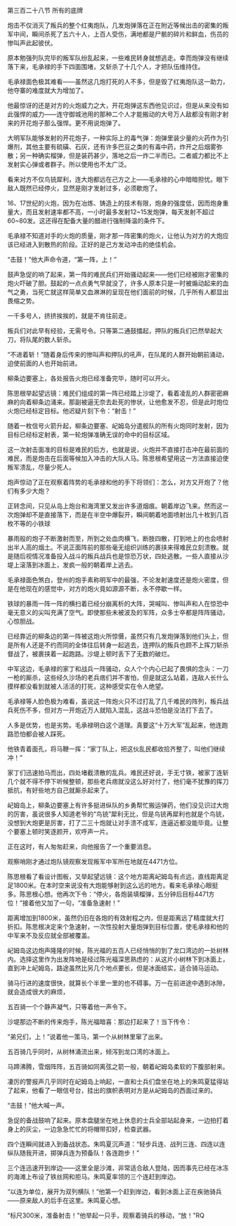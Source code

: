 

第三百二十八节 所有的底牌

炮击不仅消灭了叛兵的整个红夷炮队，几发炮弹落在正在附近等候出击的密集的叛军中间，瞬间杀死了五六十人，上百人受伤，满地都是尸骸的碎片和鲜血，伤员的惨叫声此起彼伏。

原本勉强列队完毕的叛军队纷乱起来，一些难民转身就想逃走。幸而炮弹没有继续落下来，毛承禄的手下四面围堵，又斩杀了十几个人，才把队伍维持住。

毛承禄面色极其难看――虽然这几炮打死的人不多，但是毁了红夷炮队这一助力，他夺寨的难度就大为增加了。

他最惊讶的还是对方的火炮威力之大，开花炮弹这东西他见识过，但是从来没有如此强悍的威力――连守御城池用的那种二个人才能搬动的大号万人敌都没有刚才射来的开花炮子那么强悍。更不用说炮弹了。

大明军队能够发射的开花炮子，一种实际上的毒气弹：炮弹里装少量的火药作为引爆剂，其他主要有硫磺、石灰，还有许多巴豆之类的有毒中药，炸开之后烟雾弥散；另一种确实榴弹，但是装药甚少，落地之后一炸二半而已。二者威力都比不上发射实心弹或者群子。所以使用也不太广泛。

看来对方不仅鸟铳犀利，连大炮都远在己方之上――毛承禄的心中暗暗担忧。眼下敌人既然已经停火，显然是刚才发射过多，必须歇炮了。

16、17世纪的火炮，因为在冶炼、铸造上的技术有限，炮身的强度低，因而炮身重量大，而且发射速率都不高，一小时最多发射12~15发炮弹，每天发射不超过60~80发。这还得在配备大量的醋进行强制降温的条件下。

毛承禄不知道对手的火炮的质量，刚才那一阵密集的炮火，让他认为对方的大炮应该已经进入到散热的阶段。正好的是己方发动冲击的绝佳机会。

“击鼓！”他大声命令道，“第一阵，上！”

鼓声急促的响了起来，第一阵的难民兵们开始骚动起来――他们已经被刚才密集的炮火吓破了胆。鼓起的一点点勇气早就没了，许多人原本只是一时被煽动起来的血气之勇，当死亡就这样简单又血淋淋的呈现在他们面前的时候，几乎所有人都显出畏缩之势。

一千多号人，挤挤挨挨的，就是不肯往前走。

叛兵们对此早有经验，无需号令。只等第二通鼓擂起，押队的叛兵们已然举起大刀，将队尾的数人斩杀。

“不进着斩！”随着身后传来的惨叫声和押队的吼声，在队尾的人群开始朝前涌动，迫使前面的人也开始前进。

柳条边要塞上，各处报告火炮已经准备完毕，随时可以开火。

陈思根举起望远镜：难民们组成的第一阵已经踏上沙堤了，看着凌乱的人群密密麻麻的向着柳条边涌来。那副被逼无奈去赴死的惨状，让他愈发不忍，但是此时炮位火炮已经标定目标。他迟疑片刻下令：“射击！”

随着一枚信号火箭升起，柳条边要塞、屺姆岛分遣舰队的所有火炮同时发射，因为目标已经标定射表，第一轮炮弹准确无误的命中的目标区域。

这一次射击面准的目标是难民的后方，也就是说，火炮并不直接打击冲在最前面的难民，而是炮击在后面等候加入冲击的大队人马。陈思根希望用这一方法直接迫使叛军溃乱，尽量少死人。

炮声惊动了正在观察着阵势的毛承禄和他的手下将领们：怎么，对方又开炮了？他们有多少大炮？

正转念间，只见从岛上炮台和海湾里又发出许多道烟痕。朝着岸边飞来。然而这一次炮弹却不是直接落下，而是在半空中爆裂开，瞬间朝着地面喷射出几十枚到几百枚不等的小铁球

暴雨般的炮子不断激射而至，所到之处血肉横飞，断肢四散，打到地上的也会喷射出半人高的烟土。不说正面阵前的那些毫无组织训练的裹挟来得难民立刻溃散。就是随后视情况准备投入战斗的叛兵战兵也是惊恐万状，四处逃散。一些人直接从沙堤上滚落到冰面上，发疯一般的朝着岸上逃去。

毛承禄面色煞白，登州的炮手素称明军中的最强，不论发射速度还是炮火密度，但是在他现在的感觉中，对方的炮火竟如源源不断，永不停歇一样。

铁球的暴雨一阵一阵的横扫着已经分崩离析的大阵，哭喊叫、惨叫声和人在惊恐中毫无意义的尖叫充满了空气。即使那些未被波及的军阵，众多士卒都是阵阵骚动，心惊胆战。

已经靠近的柳条边的第一阵被这炮火所惊慑，虽然只有几发炮弹落到他们头上，但是所有人还是不约而同的全体往后转身一起逃去，连押队的叛兵也顾不上挥刀斩杀督战了，被裹挟着一起跑路。沙堤上顿时丢下了无数的破烂。

中军这边，毛承禄的家丁和战兵一阵骚动，众人个个内心已起了畏惧的念头：一刀一枪的厮杀，这些经久沙场的老兵痞们并不害怕，但是就这么站着，连敌人长什么摸样都没看到就被人活活的打死，这种感受实在令人绝望。

毛承禄等人脸色极为难看，虽说这一阵炮火只不过打乱了几千难民的阵列，叛兵战兵死伤不多，但对方一开炮近万人就陷入混乱，这战斗恐怕是没法打下去了。

人多是优势，也是劣势。毛承禄明白这个道理。真要这“十万大军”乱起来，他连跑路恐怕都会被人踩死。

他铁青着面孔，将马鞭一挥：“家丁队上，把这伙乱民都收拾齐整了，叫他们继续冲！”

家丁们迅速拍马而出，四处堵截溃散的乱兵。难民还好说，手无寸铁，被家丁连斩几个就不得不停下听候整顿，那些老兵痞就没这么好对付了，他们毫不犹豫的挥刀抵抗，有好些地方自己就厮杀起来了。

屺姆岛上，柳条边要塞上有许多挺进纵队的乡勇帮忙搬运弹药，他们没见识过大炮的厉害，虽说很多人知道老爷的“鸟铳”犀利无比，但是鸟铳再犀利也就是个鸟铳，没想到大炮更是厉害，打了二三十炮就让对手溃不成军，连逼近都没能毕竟。让整个要塞上顿时笑逐颜开，欢呼声一片。

正在这时，有人匆匆赶来，向他报告了一个重要消息。

观察哨刚才通过炮队镜观察发现叛军中军所在地就在4471方位。

陈思根看了看设计图板，又举起望远镜：这个地方距离屺姆岛有点远，直线距离足足1800米。在本时空来说没有大炮能够射到这么远的地方。看来毛承禄心眼挺多。陈思根心想。他再次下令：“停火，各炮装填榴弹，五分钟后目标4471方位！”接着他又加了一句，“准备急速射！”

距离增加到1800米，虽然仍旧在各炮的有效射程之内，但是距离远了精度就大打折扣。陈思根决定来个急速射，一次性投射大量炮弹到目标位置，使毛承禄和他的中军来不及反应就全部被覆盖。

屺姆岛这边炮声隆隆的时候，陈光福的五百人已经悄悄的到了龙口湾边的一处树林内。选择这里作为出发阵地是经过陈光福深思熟虑的：从这片小树林下到冰面上，直到冲上屺姆岛，路途虽然比另几个地点要长，但是冰面结实，适合骑马运动。

骑马行进的速度很快，就算长个半里一里的也不碍事。万一在前进途中遇到冰隙，就会造成很大的麻烦，

五百骑一个个静声凝气，只等着他一声令下。

沙堤那边不断的传来炮手，陈光福暗喜：那边打起来了！当下传令：

“弟兄们，上！”说着他一策马，第一个从树林里窜了出来。

五百骑几乎同时，从树林涌流出来，倾泻到龙口湾的冰面上。

马蹄沸腾，雪烟阵阵，五百骑如同离弦之箭一般，朝着屺姆岛柔软的下腹部射来。

凄厉的警报声几乎同时在屺姆岛上响起，一直和士兵们盘坐在地上的朱鸣夏猛得站了起来，他看了一眼信号台，挂出的旗帜表明对方是从屺姆岛的西面过来的。

“击鼓！”他大喊一声。

急促的备战鼓响了起来。原本盘腿坐在地上休息的士兵全部站起身来，一边拍打着身上的灰尘，一边急急忙忙的将帽带扣好，检查武器。

四个连瞬间就进入到备战状态。朱鸣夏沉声道：“轻步兵连、战列三连、四连以连纵队随我开进，掷弹兵连为预备队！各连跑步！”

三个连迅速开到岸边――这里全是沙滩，非常适合敌人登陆，因而事先已经在冰冻的海滩上布设了铁丝网和拒马。朱鸣夏率领的三个连赶到岸边。

“以连为单位，展开为双列横队！”他第一个赶到岸边，看到冰面上正在疾驰骑兵――原来敌人的后手在这里。朱鸣夏心想。

“标尺300米，准备射击！”他举起一只手，观察着骑兵的移动，“放！”RQ

